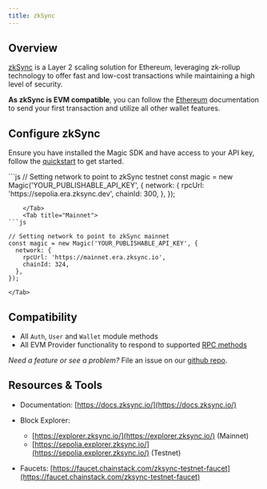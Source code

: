 ---
title: zkSync
---

## Overview

[zkSync](https://zksync.io/) is a Layer 2 scaling solution for Ethereum, leveraging zk-rollup technology to offer fast and low-cost transactions while maintaining a high level of security.

**As zkSync is EVM compatible**, you can follow the [Ethereum](/docs/blockchains/featured-chains/ethereum/javascript) documentation to send your first transaction and utilize all other wallet features.

## Configure zkSync

Ensure you have installed the Magic SDK and have access to your API key, follow the [quickstart](/docs/home/quickstart/cli) to get started.

<Tabs>
    <Tab title="Testnet">
```js
// Setting network to point to zkSync testnet
const magic = new Magic('YOUR_PUBLISHABLE_API_KEY', {
  network: {
    rpcUrl: 'https://sepolia.era.zksync.dev',
    chainId: 300,
  },
});

````
    </Tab>
    <Tab title="Mainnet">
```js

// Setting network to point to zkSync mainnet
const magic = new Magic('YOUR_PUBLISHABLE_API_KEY', {
  network: {
    rpcUrl: 'https://mainnet.era.zksync.io',
    chainId: 324,
  },
});
````

    </Tab>

</Tabs>

## Compatibility

- All `Auth`, `User` and `Wallet` module methods
- All EVM Provider functionality to respond to supported [RPC methods](/docs/api/client-side-sdks/web#evm-rpc-methods)

_Need a feature or see a problem?_ File an issue on our [github repo](https://github.com/magiclabs/magic-js).

## Resources & Tools

- Documentation: [https://docs.zksync.io/](https://docs.zksync.io/)
- Block Explorer:

  - [https://explorer.zksync.io/](https://explorer.zksync.io/) (Mainnet)
  - [https://sepolia.explorer.zksync.io/](https://sepolia.explorer.zksync.io/) (Testnet)

- Faucets: [https://faucet.chainstack.com/zksync-testnet-faucet](https://faucet.chainstack.com/zksync-testnet-faucet)
